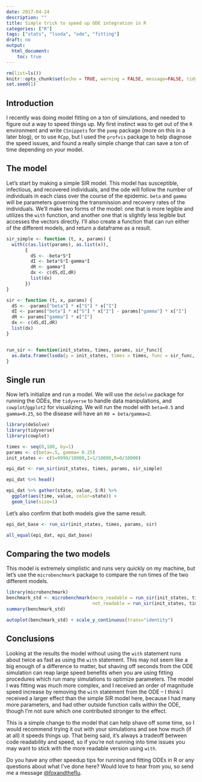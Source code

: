 ```yaml
---
date: 2017-04-24
description: ""
title: Simple trick to speed up ODE integration in R
categories: ["R"]
tags: ["stats", "lsoda", "ode", "fitting"]
draft: no
output:
  html_document:
    toc: true
---
```


```r
rm(list=ls())
knitr::opts_chunk$set(echo = TRUE, warning = FALSE, message=FALSE, tidy = TRUE)
set.seed(1)

```

## Introduction
I recently was doing model fitting on a ton of simulations, and needed to figure out a way to speed things up. My first instinct was to get out of the `R` environment and write `CSnippets` for the `pomp` package (more on this in a later blog), or to use `RCpp`, but I used the `profvis` package to help diagnose the speed issues, and found a really simple change that can save a ton of time depending on your model.


## The model
Let's start by making a simple SIR model. This model has susceptible, infectious, and recovered individuals, and the ode will follow the number of individuals in each class over the course of the epidemic. `beta` and `gamma` will be parameters governing the transmission and recovery rates of the individuals. We'll make two forms of the model: one that is more legible and utilizes the `with` function, and another one that is slightly less legible but accesses the vectors directly. I'll also create a function that can run either of the different models, and return a dataframe as a result.

```r
sir_simple <- function (t, x, params) {   
  with(c(as.list(params), as.list(x)), 
       {                                  
         dS <- -beta*S*I
         dI <- beta*S*I-gamma*I
         dR <- gamma*I
         dx <- c(dS,dI,dR)                
         list(dx)     
       })
}

sir <- function (t, x, params) {   
  dS <- -params["beta"] * x["S"] * x["I"]
  dI <- params["beta"] * x["S"] * x["I"] - params["gamma"] * x["I"]
  dR <- params["gamma"] * x["I"]
  dx <- c(dS,dI,dR)                
  list(dx)     
}


run_sir <- function(init_states, times, params, sir_func){
  as.data.frame(lsoda(y = init_states, times = times, func = sir_func, parms = params))
}
```

## Single run
Now let's initialize and run a model. We will use the `deSolve` package for running the ODEs, the `tidyverse` to handle data manipulations, and `cowplot`/`ggplot2` for visualizing. We will run the model with `beta=0.5` and `gamma=0.25`, so the disease will have an `R0 = beta/gamma=2`.

```r
library(deSolve)
library(tidyverse)
library(cowplot)

times <- seq(0,100, by=1)
params <- c(beta=.5, gamma= 0.25)
init_states <- c(S=9999/10000,I=1/10000,R=0/10000)

epi_dat <- run_sir(init_states, times, params, sir_simple)

epi_dat %>% head()

epi_dat %>% gather(state, value, S:R) %>%
  ggplot(aes(time, value, color=state)) + 
  geom_line(size=1)
```

Let's also confirm that both models give the same result.
```r
epi_dat_base <- run_sir(init_states, times, params, sir)

all_equal(epi_dat, epi_dat_base)
```

## Comparing the two models
This model is extremely simplistic and runs very quickly on my machine, but let's use the `microbenchmark` package to compare the run times of the two different models.

```r
library(microbenchmark)
benchmark_std <- microbenchmark(more_readable = run_sir(init_states, times, params, sir_simple),
                                not_readable = run_sir(init_states, times, params, sir), times=100)
summary(benchmark_std)

autoplot(benchmark_std) + scale_y_continuous(trans="identity") 
```

## Conclusions
Looking at the results the model without using the `with` statement runs about twice as fast as using the `with` statement. This may not seem like a big enough of a difference to matter, but shaving off seconds from the ODE simulation can reap large speed benefits when you are using fitting procedures which run many simulations to optimize parameters. The model I was fitting was much more complex, and I received an order of magnitude speed increase by removing the `with` statement from the ODE -- I think I received a larger effect than the simple SIR model here, because I had many more parameters, and had other outside function calls within the ODE, though I'm not sure which one contributed stronger to the effect. 

This is a simple change to the model that can help shave off some time, so I would recommend trying it out with your simulations and see how much (if at all) it speeds things up. That being said, it's always a tradeoff between code readability and speed, so if you're not running into time issues you may want to stick with the more readable version using `with`.

Do you have any other speedup tips for running and fitting ODEs in R or any questions about what I've done here? Would love to hear from you, so send me a message [\@foxandtheflu](https://twitter.com/foxandtheflu).
